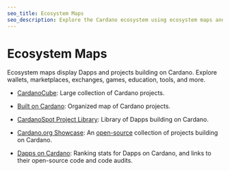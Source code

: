 ```yaml
---
seo_title: Ecosystem Maps
seo_description: Explore the Cardano ecosystem using ecosystem maps and discover innovative Dapps and projects on Cardano. Find the right blockchain app or service.
---
```


# Ecosystem Maps

Ecosystem maps display Dapps and projects building on Cardano. Explore wallets, marketplaces, exchanges, games, education, tools, and more.

- [CardanoCube](https://www.cardanocube.com/cardano-ecosystem-interactive-map): Large collection of Cardano projects.

- [Built on Cardano](https://builtoncardano.com/): Organized map of Cardano projects.

- [CardanoSpot Project Library](https://cardanospot.io/project-library/all): Library of Dapps building on Cardano.

- [Cardano.org Showcase](https://developers.cardano.org/showcase/): An [open-source](https://github.com/cardano-foundation/developer-portal/blob/staging/src/data/showcases.js) collection of projects building on Cardano.

- [Dapps on Cardano](https://dappsoncardano.com/): Ranking stats for Dapps on Cardano, and links to their open-source code and code audits.
